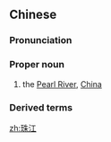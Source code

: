 ==Chinese==
{{zh-forms}}

===Pronunciation===
{{zh-pron
|m=Zhūjiāng
|c=zyu1 gong1
|mn=Chu-kang
|cat=propn
}}

===Proper noun===
{{zh-proper noun}}

# the [[w:Pearl River (China)|Pearl River]], [[China]]

===Derived terms===
{{zh-der|珠江口|珠江三角洲}}

{{zh-cat|Rivers}}

[[zh:珠江]]